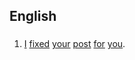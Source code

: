 ==English==
==={{initialism}}===
'''{{infl|en|initialism}}'''
#{{Internet}} [[I]] [[fix]]ed [[your]] [[post]] [[for]] [[you]].